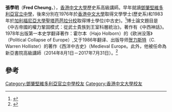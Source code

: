 {{for|同名新界鄉議局副主席|張學明}}
'''張學明'''（'''Fred Cheung'''，{{bd|1951年|9月8日|||}}），[[香港中文大學|香港中文大學]]歷史系高級講師。早年就讀[[鄧肇堅維多利亞官立中學|鄧肇堅維多利亞官立中學]]，後來分別在1976年於[[香港中文大學|香港中文大學]]取得文學學士(歷史系)和1983年於[[加利福尼亞大學聖塔芭芭拉分校|加利福尼亞大學聖塔芭芭拉分校]]取得博士學位(中古史)。<ref>{{cite journal |journal=[[时代周报|时代周报]] |issue=223期 |url=http://time-weekly.com/story/2013-03-07/129095.html |title=张学明：神话里的英雄也抗拒不了命运 |date=2013年3月7日 |archivedate=2013年5月18日 |archiveurl=https://web.archive.org/web/20130518020942/http://time-weekly.com/story/2013-03-07/129095.html |language=zh-hans |author= |access-date=2013年12月23日 |dead-url=yes }}</ref>博士論文題目是《中古帝國的權力鞏固模式：從武士貴族到王室科層統治》。著作有《中西神話》。1978年出版第一本史学翻译著作：霍尔本（Hajo Holborn）的《欧洲没落》（Political Collapse of Europe）,又于1986年翻译、出版导师[[C·沃伦·霍利斯特|贺力斯特]]（C. Warren Hollister）的著作《西洋中古史》（Medieval Europe。此外，他被任命為新亞書院高級講師（2014年8月1日－2017年7月31日）。<ref>{{cite web|url=http://www.history.cuhk.edu.hk/fhmcheung.html|title=CHEUNG Hok Ming, Frederick Lecturer|work=CUHK|date=|archiveurl=https://web.archive.org/web/20141227180330/http://www.history.cuhk.edu.hk/fhmcheung.html|archivedate=2014-12-27|language=en|access-date=2014-11-18|dead-url=yes}}</ref>

==參考==
{{reflist}}

[[Category:鄧肇堅維多利亞官立中學校友|Category:鄧肇堅維多利亞官立中學校友]]
[[Category:香港中文大學校友|Category:香港中文大學校友]]